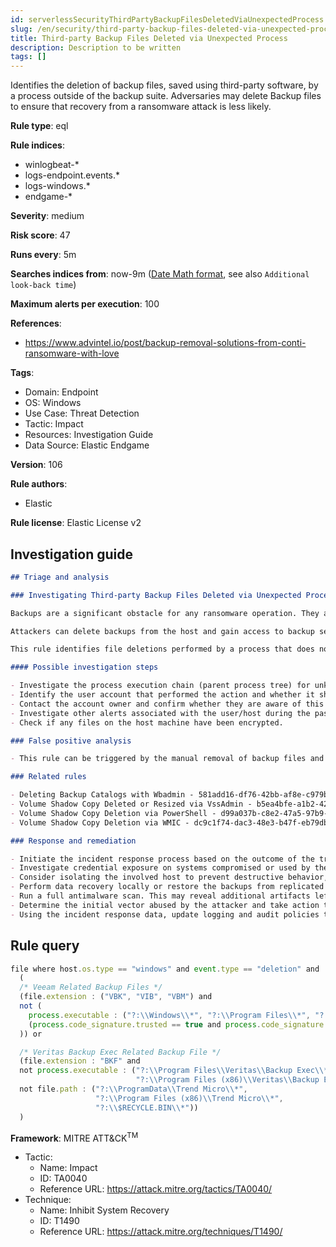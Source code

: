 ```yaml
---
id: serverlessSecurityThirdPartyBackupFilesDeletedViaUnexpectedProcess
slug: /en/security/third-party-backup-files-deleted-via-unexpected-process
title: Third-party Backup Files Deleted via Unexpected Process
description: Description to be written
tags: []
---
```


<div id="third-party-backup-files-deleted-via-unexpected-process"></div>

Identifies the deletion of backup files, saved using third-party software, by a process outside of the backup suite. Adversaries may delete Backup files to ensure that recovery from a ransomware attack is less likely.

**Rule type**: eql

**Rule indices**: 

* winlogbeat-*
* logs-endpoint.events.*
* logs-windows.*
* endgame-*

**Severity**: medium

**Risk score**: 47

**Runs every**: 5m

**Searches indices from**: now-9m ([Date Math format](((ref))/common-options.html#date-math), see also <DocLink id="serverlessSecurityRulesUiCreate" section="set-the-rules-schedule">`Additional look-back time`</DocLink>)

**Maximum alerts per execution**: 100

**References**: 

* https://www.advintel.io/post/backup-removal-solutions-from-conti-ransomware-with-love

**Tags**: 

* Domain: Endpoint
* OS: Windows
* Use Case: Threat Detection
* Tactic: Impact
* Resources: Investigation Guide
* Data Source: Elastic Endgame

**Version**: 106

**Rule authors**: 

* Elastic

**Rule license**: Elastic License v2

## Investigation guide

```markdown
## Triage and analysis

### Investigating Third-party Backup Files Deleted via Unexpected Process

Backups are a significant obstacle for any ransomware operation. They allow the victim to resume business by performing data recovery, making them a valuable target.

Attackers can delete backups from the host and gain access to backup servers to remove centralized backups for the environment, ensuring that victims have no alternatives to paying the ransom.

This rule identifies file deletions performed by a process that does not belong to the backup suite and aims to delete Veritas or Veeam backups.

#### Possible investigation steps

- Investigate the process execution chain (parent process tree) for unknown processes. Examine their executable files for prevalence, whether they are located in expected locations, and if they are signed with valid digital signatures.
- Identify the user account that performed the action and whether it should perform this kind of action.
- Contact the account owner and confirm whether they are aware of this activity.
- Investigate other alerts associated with the user/host during the past 48 hours.
- Check if any files on the host machine have been encrypted.

### False positive analysis

- This rule can be triggered by the manual removal of backup files and by removal using other third-party tools that are not from the backup suite. Exceptions can be added for specific accounts and executables, preferably tied together.

### Related rules

- Deleting Backup Catalogs with Wbadmin - 581add16-df76-42bb-af8e-c979bfb39a59
- Volume Shadow Copy Deleted or Resized via VssAdmin - b5ea4bfe-a1b2-421f-9d47-22a75a6f2921
- Volume Shadow Copy Deletion via PowerShell - d99a037b-c8e2-47a5-97b9-170d076827c4
- Volume Shadow Copy Deletion via WMIC - dc9c1f74-dac3-48e3-b47f-eb79db358f57

### Response and remediation

- Initiate the incident response process based on the outcome of the triage.
- Investigate credential exposure on systems compromised or used by the attacker to ensure all compromised accounts are identified. Reset passwords for these accounts and other potentially compromised credentials, such as email, business systems, and web services.
- Consider isolating the involved host to prevent destructive behavior, which is commonly associated with this activity.
- Perform data recovery locally or restore the backups from replicated copies (Cloud, other servers, etc.).
- Run a full antimalware scan. This may reveal additional artifacts left in the system, persistence mechanisms, and malware components.
- Determine the initial vector abused by the attacker and take action to prevent reinfection through the same vector.
- Using the incident response data, update logging and audit policies to improve the mean time to detect (MTTD) and the mean time to respond (MTTR).
```

## Rule query

```js
file where host.os.type == "windows" and event.type == "deletion" and
  (
  /* Veeam Related Backup Files */
  (file.extension : ("VBK", "VIB", "VBM") and
  not (
    process.executable : ("?:\\Windows\\*", "?:\\Program Files\\*", "?:\\Program Files (x86)\\*") and
    (process.code_signature.trusted == true and process.code_signature.subject_name : "Veeam Software Group GmbH")
  )) or

  /* Veritas Backup Exec Related Backup File */
  (file.extension : "BKF" and
  not process.executable : ("?:\\Program Files\\Veritas\\Backup Exec\\*",
                            "?:\\Program Files (x86)\\Veritas\\Backup Exec\\*") and
  not file.path : ("?:\\ProgramData\\Trend Micro\\*",
                   "?:\\Program Files (x86)\\Trend Micro\\*",
                   "?:\\$RECYCLE.BIN\\*"))
  )

```

**Framework**: MITRE ATT&CK<sup>TM</sup>

* Tactic:
    * Name: Impact
    * ID: TA0040
    * Reference URL: https://attack.mitre.org/tactics/TA0040/
* Technique:
    * Name: Inhibit System Recovery
    * ID: T1490
    * Reference URL: https://attack.mitre.org/techniques/T1490/

